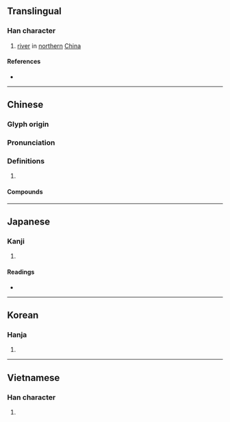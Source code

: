 {{character info}}
==Translingual==

===Han character===
{{Han char|rn=85|rad=水|as=12|sn=15|four=37164|canj=ERMR|ids=⿰氵路}}

# [[river]] in [[northern]] [[China]]

====References====
* {{Han ref|kx=0649.120|dkj=18243|dj=1059.070|hdz=31741.010|uh=6F5E|ud=28510|bh=E9F0|bd=59888}}

----

==Chinese==
{{zh-forms}}

===Glyph origin===
{{Han etym}}

===Pronunciation===
{{zh-pron
|m=lù
|c=lou6
|mc=y
|oc=y
|cat=
}}

===Definitions===
{{zh-hanzi}}

# {{rfdef|zh}}

====Compounds====
{{zh-der|潞涿君|潞江}}

----

==Japanese==

===Kanji===
{{ja-kanji|grade=|rs=水12}}

# {{rfdef|ja|sort=水12}}

====Readings====
* {{ja-readings|on=[[ろ]] (ro), [[る]] (ru)|kun=}}

----

==Korean==

===Hanja===
{{ko-hanja|hangeul=[[로]]>[[노]]|eumhun=|rv=ro>no|mr=ro>no|y=lo>no}}

# {{rfdef|ko|sort=水12}}

----

==Vietnamese==

===Han character===
{{vi-hantu|[[lộ]]|rs=水12}}

# {{rfdef|vi|sort=水12}}
